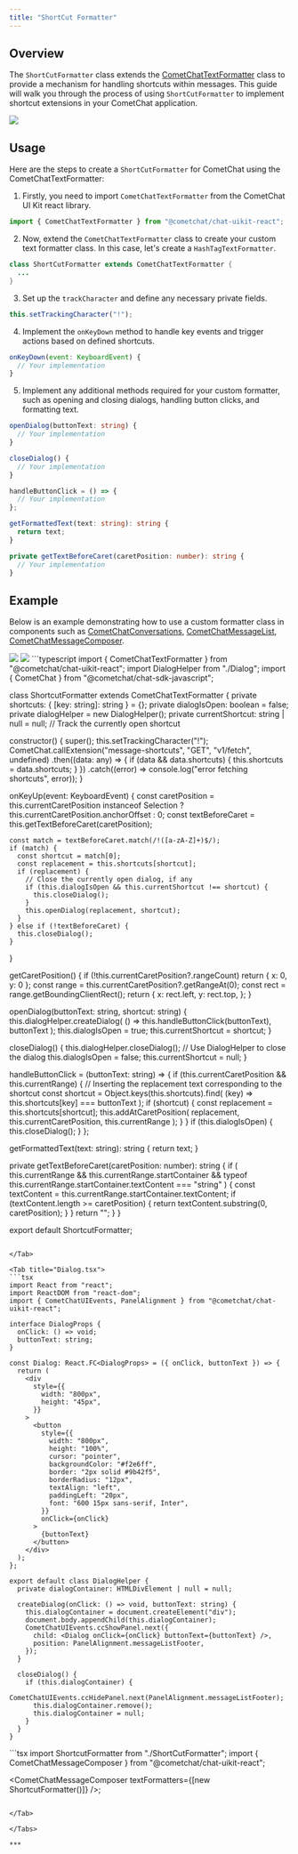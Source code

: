 ```yaml
---
title: "ShortCut Formatter"
---
```




## Overview

The `ShortCutFormatter` class extends the [CometChatTextFormatter](/docs/ui-kit/react/v5/custom-text-formatter-guide) class to provide a mechanism for handling shortcuts within messages. This guide will walk you through the process of using `ShortCutFormatter` to implement shortcut extensions in your CometChat application.

<Frame>
  <img src="/images/af50b10c-shortcutformatter_overview_web_screens-4e5d3b6b65e42d8ce15bbb0f83605bfe.png" />
</Frame>

## Usage

Here are the steps to create a `ShortCutFormatter` for CometChat using the CometChatTextFormatter:

1. Firstly, you need to import `CometChatTextFormatter` from the CometChat UI Kit react library.

```javascript
import { CometChatTextFormatter } from "@cometchat/chat-uikit-react";
```

2. Now, extend the `CometChatTextFormatter` class to create your custom text formatter class. In this case, let's create a `HashTagTextFormatter`.

```java
class ShortCutFormatter extends CometChatTextFormatter {
  ...
}
```

3. Set up the `trackCharacter` and define any necessary private fields.

```javascript
this.setTrackingCharacter("!");
```

4. Implement the `onKeyDown` method to handle key events and trigger actions based on defined shortcuts.

```javascript
onKeyDown(event: KeyboardEvent) {
  // Your implementation
}
```

5. Implement any additional methods required for your custom formatter, such as opening and closing dialogs, handling button clicks, and formatting text.

```typescript
openDialog(buttonText: string) {
  // Your implementation
}

closeDialog() {
  // Your implementation
}

handleButtonClick = () => {
  // Your implementation
};

getFormattedText(text: string): string {
  return text;
}

private getTextBeforeCaret(caretPosition: number): string {
  // Your implementation
}
```

## Example

Below is an example demonstrating how to use a custom formatter class in components such as [CometChatConversations](/docs/ui-kit/react/v5/conversations), [CometChatMessageList](/docs/ui-kit/react/v5/message-list), [CometChatMessageComposer](/docs/ui-kit/react/v5/message-composer).

<Frame>
  <img src="/images/dd3e5fe4-shortcutformatter-1ea213ac1d135f72a85bb4dc4dabc50f.png" />
</Frame>

<Frame>
  <img src="/images/e5a9a16a-shortcutformatter_click_web_screens-b977681014e345970616f9d595132dfb.png" />
</Frame>

<Tabs>
<Tab title="ShortCutFormatter.ts">
```typescript
import { CometChatTextFormatter } from "@cometchat/chat-uikit-react";
import DialogHelper from "./Dialog";
import { CometChat } from "@cometchat/chat-sdk-javascript";

class ShortcutFormatter extends CometChatTextFormatter {
  private shortcuts: { [key: string]: string } = {};
  private dialogIsOpen: boolean = false;
  private dialogHelper = new DialogHelper();
  private currentShortcut: string | null = null; // Track the currently open shortcut

  constructor() {
    super();
    this.setTrackingCharacter("!");
    CometChat.callExtension("message-shortcuts", "GET", "v1/fetch", undefined)
      .then((data: any) => {
        if (data && data.shortcuts) {
          this.shortcuts = data.shortcuts;
        }
      })
      .catch((error) => console.log("error fetching shortcuts", error));
  }

  onKeyUp(event: KeyboardEvent) {
    const caretPosition =
      this.currentCaretPosition instanceof Selection
        ? this.currentCaretPosition.anchorOffset
        : 0;
    const textBeforeCaret = this.getTextBeforeCaret(caretPosition);

    const match = textBeforeCaret.match(/!([a-zA-Z]+)$/);
    if (match) {
      const shortcut = match[0];
      const replacement = this.shortcuts[shortcut];
      if (replacement) {
        // Close the currently open dialog, if any
        if (this.dialogIsOpen && this.currentShortcut !== shortcut) {
          this.closeDialog();
        }
        this.openDialog(replacement, shortcut);
      }
    } else if (!textBeforeCaret) {
      this.closeDialog();
    }
  }

  getCaretPosition() {
    if (!this.currentCaretPosition?.rangeCount) return { x: 0, y: 0 };
    const range = this.currentCaretPosition?.getRangeAt(0);
    const rect = range.getBoundingClientRect();
    return {
      x: rect.left,
      y: rect.top,
    };
  }

  openDialog(buttonText: string, shortcut: string) {
    this.dialogHelper.createDialog(
      () => this.handleButtonClick(buttonText),
      buttonText
    );
    this.dialogIsOpen = true;
    this.currentShortcut = shortcut;
  }

  closeDialog() {
    this.dialogHelper.closeDialog(); // Use DialogHelper to close the dialog
    this.dialogIsOpen = false;
    this.currentShortcut = null;
  }

  handleButtonClick = (buttonText: string) => {
    if (this.currentCaretPosition && this.currentRange) {
      // Inserting the replacement text corresponding to the shortcut
      const shortcut = Object.keys(this.shortcuts).find(
        (key) => this.shortcuts[key] === buttonText
      );
      if (shortcut) {
        const replacement = this.shortcuts[shortcut];
        this.addAtCaretPosition(
          replacement,
          this.currentCaretPosition,
          this.currentRange
        );
      }
    }
    if (this.dialogIsOpen) {
      this.closeDialog();
    }
  };

  getFormattedText(text: string): string {
    return text;
  }

  private getTextBeforeCaret(caretPosition: number): string {
    if (
      this.currentRange &&
      this.currentRange.startContainer &&
      typeof this.currentRange.startContainer.textContent === "string"
    ) {
      const textContent = this.currentRange.startContainer.textContent;
      if (textContent.length >= caretPosition) {
        return textContent.substring(0, caretPosition);
      }
    }
    return "";
  }
}

export default ShortcutFormatter;
```

</Tab>

<Tab title="Dialog.tsx">
```tsx
import React from "react";
import ReactDOM from "react-dom";
import { CometChatUIEvents, PanelAlignment } from "@cometchat/chat-uikit-react";

interface DialogProps {
  onClick: () => void;
  buttonText: string;
}

const Dialog: React.FC<DialogProps> = ({ onClick, buttonText }) => {
  return (
    <div
      style={{
        width: "800px",
        height: "45px",
      }}
    >
      <button
        style={{
          width: "800px",
          height: "100%",
          cursor: "pointer",
          backgroundColor: "#f2e6ff",
          border: "2px solid #9b42f5",
          borderRadius: "12px",
          textAlign: "left",
          paddingLeft: "20px",
          font: "600 15px sans-serif, Inter",
        }}
        onClick={onClick}
      >
        {buttonText}
      </button>
    </div>
  );
};

export default class DialogHelper {
  private dialogContainer: HTMLDivElement | null = null;

  createDialog(onClick: () => void, buttonText: string) {
    this.dialogContainer = document.createElement("div");
    document.body.appendChild(this.dialogContainer);
    CometChatUIEvents.ccShowPanel.next({
      child: <Dialog onClick={onClick} buttonText={buttonText} />,
      position: PanelAlignment.messageListFooter,
    });
  }

  closeDialog() {
    if (this.dialogContainer) {
      CometChatUIEvents.ccHidePanel.next(PanelAlignment.messageListFooter);
      this.dialogContainer.remove();
      this.dialogContainer = null;
    }
  }
}
```

</Tab>

<Tab title="ConversationDemo.tsx">
```tsx
import ShortcutFormatter from "./ShortCutFormatter";
import { CometChatMessageComposer } from "@cometchat/chat-uikit-react";

<CometChatMessageComposer textFormatters={[new ShortcutFormatter()]} />;
```

</Tab>

</Tabs>

***
